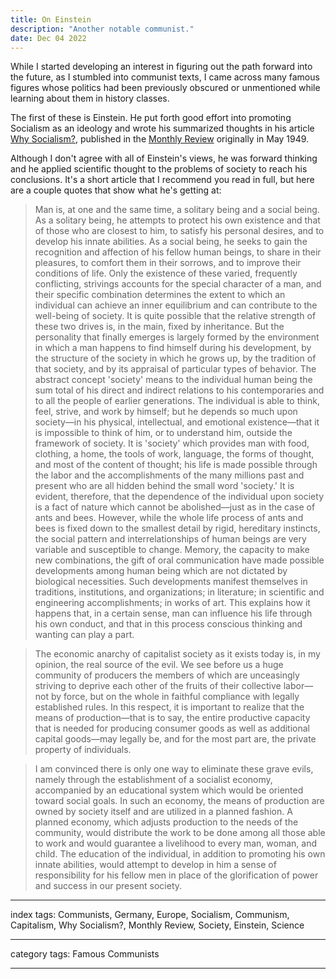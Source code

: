 ```yaml
---
title: On Einstein
description: "Another notable communist."
date: Dec 04 2022
---
```


While I started developing an interest in figuring out the path forward into the future, as I stumbled into communist texts, I came across many famous figures whose politics had been previously obscured or unmentioned while learning about them in history classes.

The first of these is Einstein. He put forth good effort into promoting Socialism as an ideology and wrote his summarized thoughts in his article [Why Socialism?](https://monthlyreview.org/2009/05/01/why-socialism/), published in the [Monthly Review](https://en.wikipedia.org/wiki/Monthly_Review) originally in May 1949.

Although I don't agree with all of Einstein's views, he was forward thinking and he applied scientific thought to the problems of society to reach his conclusions. It's a short article that I recommend you read in full, but here are a couple quotes that show what he's getting at:

> Man is, at one and the same time, a solitary being and a social being. As a solitary being, he attempts to protect his own existence and that of those who are closest to him, to satisfy his personal desires, and to develop his innate abilities. As a social being, he seeks to gain the recognition and affection of his fellow human beings, to share in their pleasures, to comfort them in their sorrows, and to improve their conditions of life. Only the existence of these varied, frequently conflicting, strivings accounts for the special character of a man, and their specific combination determines the extent to which an individual can achieve an inner equilibrium and can contribute to the well-being of society. It is quite possible that the relative strength of these two drives is, in the main, fixed by inheritance. But the personality that finally emerges is largely formed by the environment in which a man happens to find himself during his development, by the structure of the society in which he grows up, by the tradition of that society, and by its appraisal of particular types of behavior. The abstract concept 'society' means to the individual human being the sum total of his direct and indirect relations to his contemporaries and to all the people of earlier generations. The individual is able to think, feel, strive, and work by himself; but he depends so much upon society—in his physical, intellectual, and emotional existence—that it is impossible to think of him, or to understand him, outside the framework of society. It is 'society' which provides man with food, clothing, a home, the tools of work, language, the forms of thought, and most of the content of thought; his life is made possible through the labor and the accomplishments of the many millions past and present who are all hidden behind the small word 'society.'
It is evident, therefore, that the dependence of the individual upon society is a fact of nature which cannot be abolished—just as in the case of ants and bees. However, while the whole life process of ants and bees is fixed down to the smallest detail by rigid, hereditary instincts, the social pattern and interrelationships of human beings are very variable and susceptible to change. Memory, the capacity to make new combinations, the gift of oral communication have made possible developments among human being which are not dictated by biological necessities. Such developments manifest themselves in traditions, institutions, and organizations; in literature; in scientific and engineering accomplishments; in works of art. This explains how it happens that, in a certain sense, man can influence his life through his own conduct, and that in this process conscious thinking and wanting can play a part.

> The economic anarchy of capitalist society as it exists today is, in my opinion, the real source of the evil. We see before us a huge community of producers the members of which are unceasingly striving to deprive each other of the fruits of their collective labor—not by force, but on the whole in faithful compliance with legally established rules. In this respect, it is important to realize that the means of production—that is to say, the entire productive capacity that is needed for producing consumer goods as well as additional capital goods—may legally be, and for the most part are, the private property of individuals.

> I am convinced there is only one way to eliminate these grave evils, namely through the establishment of a socialist economy, accompanied by an educational system which would be oriented toward social goals. In such an economy, the means of production are owned by society itself and are utilized in a planned fashion. A planned economy, which adjusts production to the needs of the community, would distribute the work to be done among all those able to work and would guarantee a livelihood to every man, woman, and child. The education of the individual, in addition to promoting his own innate abilities, would attempt to develop in him a sense of responsibility for his fellow men in place of the glorification of power and success in our present society.

---

index tags: Communists, Germany, Europe, Socialism, Communism, Capitalism, Why Socialism?, Monthly Review, Society, Einstein, Science

---

category tags: Famous Communists

---
